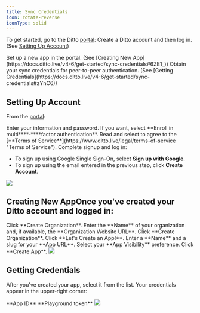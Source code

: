 ---
title: Sync Credentials
icon: rotate-reverse
iconType: solid
---

To get started, go to the Ditto [portal](https://portal.ditto.live/ "portal"):
<Steps>
  <Step >
Create a Ditto account and then log in. (See [Setting Up Account](https://docs.ditto.live/v4-6/get-started/sync-credentials#_Lub0))

  </Step>
  <Step >
Set up a new app in the portal. (See [Creating New App](https://docs.ditto.live/v4-6/get-started/sync-credentials#6ZE1_))
  </Step>
  <Step >
Obtain your sync credentials for peer-to-peer authentication. (See [Getting Credentials](https://docs.ditto.live/v4-6/get-started/sync-credentials#zYhC6))
  </Step>
</Steps>

## Setting Up Account

From the [portal](https://portal.ditto.live/ "portal"):

<Steps>
  <Step >
  Enter your information and password.
  </Step>
  <Step >
  If you want, select **Enroll in multi****‑****factor authentication**.
  </Step>
  <Step >
  Read and select to agree to the [**Terms of Service**](https://www.ditto.live/legal/terms-of-service "Terms of Service").
  </Step>
  <Step >
Complete signup and log in:

- To sign up using Google Single Sign-On, select **Sign up with Google**.
- To sign up using the email entered in the previous step, click **Create Account**.

<Frame>
  <img src="/images/v4.6/sync-cred-1.webp"/>
</Frame>

  </Step>
</Steps>

## Creating New AppOnce you've created your Ditto account and logged in:

<Steps>
    <Step>
      Click **Create Organization**.
    </Step>
    <Step>
    Enter the **Name** of your organization and, if available, the **Organization Website URL**.
    </Step>
    <Step>
    Click **Create Organization**.
    </Step>
    <Step>
    Click **Let's Create an App!**.
    </Step>
    <Step>
    Enter a **Name** and a slug for your **App URL**.
    </Step>
    <Step>
    Select your **App Visibility** preference.
    </Step>
    <Step>
    Click **Create App**.
    <Frame>
      <img src="/images/v4.6/sync-cred-2.webp"/>
    </Frame>
    </Step>
</Steps>

## Getting Credentials

After you've created your app, select it from the list. Your credentials appear in the upper‑right corner:

<Steps>
    <Step>
    **App ID**
    </Step>
    <Step>
    **Playground token**
    <Frame>
      <img src="/images/v4.6/sync-cred-3.webp"/>
    </Frame>
    </Step>
</Steps>
